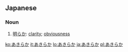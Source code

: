 ==Japanese==
===Noun===
{{ja-noun|h|rom=akiraka}}

# [[明らか]]: [[clarity]]; [[obviousness]]

[[ko:あきらか]]
[[it:あきらか]]
[[lo:あきらか]]
[[ja:あきらか]]
[[pl:あきらか]]